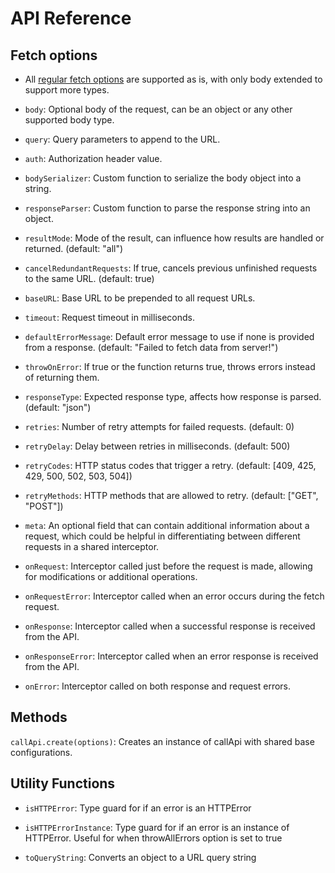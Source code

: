# API Reference

## Fetch options

-  All [regular fetch options](https://developer.mozilla.org/en-US/docs/Web/API/RequestInit) are supported as is, with only body extended to support more types.

-  `body`: Optional body of the request, can be an object or any other supported body type.

-  `query`: Query parameters to append to the URL.

-  `auth`: Authorization header value.

-  `bodySerializer`: Custom function to serialize the body object into a string.

-  `responseParser`: Custom function to parse the response string into an object.

-  `resultMode`: Mode of the result, can influence how results are handled or returned. (default: "all")

-  `cancelRedundantRequests`: If true, cancels previous unfinished requests to the same URL. (default: true)

-  `baseURL`: Base URL to be prepended to all request URLs.

-  `timeout`: Request timeout in milliseconds.

-  `defaultErrorMessage`: Default error message to use if none is provided from a response. (default: "Failed to fetch data from server!")

-  `throwOnError`: If true or the function returns true, throws errors instead of returning them.

-  `responseType`: Expected response type, affects how response is parsed. (default: "json")

-  `retries`: Number of retry attempts for failed requests. (default: 0)

-  `retryDelay`: Delay between retries in milliseconds. (default: 500)

-  `retryCodes`: HTTP status codes that trigger a retry. (default: [409, 425, 429, 500, 502, 503, 504])

-  `retryMethods`: HTTP methods that are allowed to retry. (default: ["GET", "POST"])

-  `meta`: An optional field that can contain additional information about a request, which could be helpful in differentiating between different requests in a shared interceptor.

-  `onRequest`: Interceptor called just before the request is made, allowing for modifications or additional operations.

-  `onRequestError`: Interceptor called when an error occurs during the fetch request.

-  `onResponse`: Interceptor called when a successful response is received from the API.

-  `onResponseError`: Interceptor called when an error response is received from the API.

-  `onError`: Interceptor called on both response and request errors.

## Methods

`callApi.create(options)`: Creates an instance of callApi with shared base configurations.

## Utility Functions

-  `isHTTPError`: Type guard for if an error is an HTTPError

-  `isHTTPErrorInstance`: Type guard for if an error is an instance of HTTPError. Useful for when throwAllErrors option is set to true

-  `toQueryString`: Converts an object to a URL query string
